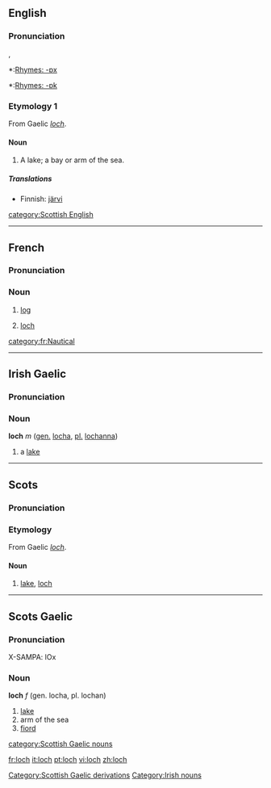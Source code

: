 {{see|Loch}}
==English==
{{wikipedia}}
===Pronunciation===
{{IPA|/lɒx/, /lɒk/}}, {{SAMPA|/lQx/, /lQk/}}
*:[[Rhymes:English:-ɒx|Rhymes: -ɒx]]
*:[[Rhymes:English:-ɒk|Rhymes: -ɒk]]

===Etymology 1===
From Gaelic ''[[#Scots Gaelic|loch]]''.

====Noun====
{{en-noun}}

# {{italbrac|Scotland}} A lake; a bay or arm of the sea.

=====Translations=====
*Finnish: [[järvi]]

[[Category:Scottish Gaelic derivations]]
[[category:Scottish English]]

----

==French==
===Pronunciation===
{{IPA|/lɔk/}}

===Noun===
{{fr-noun-reg|m}}

# {{italbrac|nautical}} [[log]]
# [[#English|loch]]

[[category:fr:Nautical]]

----

==Irish Gaelic==
===Pronunciation===
{{IPA|[lox]}}

===Noun===
'''loch''' ''m'' ([[genitive|gen.]] [[locha]], [[plural|pl.]] [[lochanna]])
#a [[lake]]

[[Category:Irish nouns]]

----

==Scots==
===Pronunciation===
{{IPA|/lɔx/}}

===Etymology===
From Gaelic ''[[#Scots Gaelic|loch]]''.

====Noun====
{{sco-noun}}

# [[lake]], [[#English|loch]]

----

==Scots Gaelic==
===Pronunciation===
X-SAMPA: lOx

===Noun===
'''loch''' ''f'' (gen. locha, pl. lochan)

# [[lake]]
# arm of the sea
# [[fiord]]

[[category:Scottish Gaelic nouns]]

[[fr:loch]]
[[it:loch]]
[[pt:loch]]
[[vi:loch]]
[[zh:loch]]